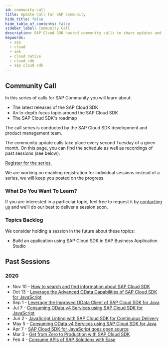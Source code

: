 ```yaml
---
id: community-call
title: Update Call for SAP Community
hide_title: false
hide_table_of_contents: false
sidebar_label: Community Call
description: SAP Cloud SDK hosted community calls to share updates and demonstrate best practices for developers.
keywords:
  - sap
  - cloud
  - sdk
  - cloud native
  - cloud sdk
  - sap cloud sdk
---
```


## Community Call

In this series of calls for SAP Community you will learn about:

- The latest releases of the SAP Cloud SDK
- An In-depth focus topic around the SAP Cloud SDK
- The SAP Cloud SDK's roadmap

The call series is conducted by the SAP Cloud SDK development and product management team.

The community update calls take place every second Tuesday of a given month.
On this page, you can find the schedule as well as recordings of past sessions (see below).

[Register for the series.](https://sap-se.zoom.us/webinar/register/WN_dBtYmF5IR7Gb8TMjHqEvhw)

We are working on enabling registration for individual sessions instead of a series, we will keep you posted on the progress.

### What Do You Want To Learn?

If you are interested in a particular topic, feel free to request it by [contacting us](mailto:cloudsdk@sap.com) and we'll do our best to deliver a session soon.

### Topics Backlog

We consider holding a session in the future about these topics:

- Build an application using SAP Cloud SDK in SAP Business Application Studio

<!--## Upcoming Dates 2020--

Please register for the [series](https://sap-se.zoom.us/webinar/register/WN_dBtYmF5IR7Gb8TMjHqEvhw) to receive an invite for the upcoming session.-->

## Past Sessions

### 2020

- Nov 10 - [How to search and find information about SAP Cloud SDK](https://www.youtube.com/watch?v=RFenM8uqEYQ)
- Oct 13 - [Leverage the Advanced OData Capabilities of SAP Cloud SDK for JavaScript](https://www.youtube.com/watch?v=B2UQWiZMGE8)
- Sep 1 - [Leverage the Improved OData Client of SAP Cloud SDK for Java](https://www.youtube.com/watch?v=kwmtWJoOtyk)
- Jul 7 - [Consuming OData v4 Services using SAP Cloud SDK for JavaScript](https://www.youtube.com/watch?v=O1jRbANWcrA)
- Jun 2 - [JavaScript Linting with SAP Cloud SDK for Continuous Delivery](https://www.youtube.com/watch?v=5VV7QnfHtWY)
- May 5 - [Consuming OData v4 Services using SAP Cloud SDK for Java](https://www.youtube.com/watch?v=p_JTapzii_I)
- Apr 7 - [SAP Cloud SDK for JavaScript goes open source](https://www.youtube.com/watch?v=nRWXlxgdnmk)
- Mar 3 - [Get from Zero to Production with SAP Cloud SDK](https://www.youtube.com/watch?v=f3XG4hFiWdM)
- Feb 4 - [Consume APIs of SAP Solutions with Ease](https://www.youtube.com/watch?v=RqdBKZBO76I)
